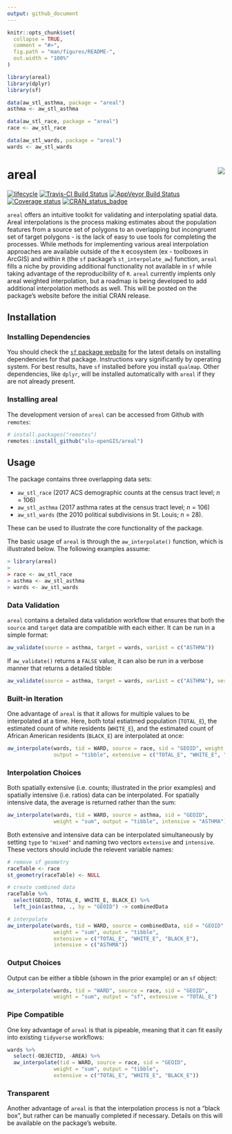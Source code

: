```yaml
---
output: github_document
---
```


<!-- README.md is generated from README.Rmd. Please edit that file -->

```r
knitr::opts_chunk$set(
  collapse = TRUE,
  comment = "#>",
  fig.path = "man/figures/README-",
  out.width = "100%"
)

library(areal)
library(dplyr)
library(sf)

data(aw_stl_asthma, package = "areal")
asthma <- aw_stl_asthma

data(aw_stl_race, package = "areal")
race <- aw_stl_race

data(aw_stl_wards, package = "areal")
wards <- aw_stl_wards
```

# areal <img src="man/figures/arealLogo.png" align="right" />

[![lifecycle](https://img.shields.io/badge/lifecycle-maturing-blue.svg)](https://www.tidyverse.org/lifecycle/#maturing)
[![Travis-CI Build Status](https://travis-ci.org/slu-openGIS/areal.svg?branch=master)](https://travis-ci.org/slu-openGIS/areal)
[![AppVeyor Build Status](https://ci.appveyor.com/api/projects/status/github/slu-openGIS/areal?branch=master&svg=true)](https://ci.appveyor.com/project/chris-prener/areal)
[![Coverage status](https://codecov.io/gh/slu-openGIS/areal/branch/master/graph/badge.svg)](https://codecov.io/github/slu-openGIS/areal?branch=master)
[![CRAN_status_badge](http://www.r-pkg.org/badges/version/areal)](https://cran.r-project.org/package=areal)

`areal` offers an intuitive toolkit for validating and interpolating spatial data. Areal interpolations is the process making estimates about the population features from a source set of polygons to an overlapping but incongruent set of target polygons - is the lack of easy to use tools for completing the processes. While methods for implementing various areal interpolation approaches are available outside of the `R` ecosystem (ex - toolboxes in ArcGIS) and within `R` (the `sf` package's `st_interpolate_aw`) function, `areal` fills a niche by providing additional functionality not available in `sf` while taking advantage of the reproducibility of `R`. `areal` currently implents only areal weighted interpolation, but a roadmap is being developed to add additional interpolation methods as well. This will be posted on the package's website before the initial CRAN release.

## Installation
### Installing Dependencies

You should check the [`sf` package website](https://r-spatial.github.io/sf/) for the latest details on installing dependencies for that package. Instructions vary significantly by operating system. For best results, have `sf` installed before you install `qualmap`. Other dependencies, like `dplyr`, will be installed automatically with `areal` if they are not already present.

### Installing areal
The development version of `areal` can be accessed from Github with `remotes`:

```r
# install.packages("remotes")
remotes::install_github("slu-openGIS/areal")
```

## Usage 
The package contains three overlapping data sets: 

* `aw_stl_race` (2017 ACS demographic counts at the census tract level; *n* = 106) 
* `aw_stl_asthma` (2017 asthma rates at the census tract level; *n* = 106)
* `aw_stl_wards` (the 2010 political subdivisions in St. Louis; *n* = 28). 

These can be used to illustrate the core functionality of the package. 

The basic usage of `areal` is through the `aw_interpolate()` function, which is illustrated below. The following examples assume:

```r
> library(areal)
>
> race <- aw_stl_race
> asthma <- aw_stl_asthma
> wards <- aw_stl_wards
```

### Data Validation
`areal` contains a detailed data validation workflow that ensures that both the `source` and `target` data are compatible with each either. It can be run in a simple format:

```r
aw_validate(source = asthma, target = wards, varList = c("ASTHMA"))
```

If `aw_validate()` returns a `FALSE` value, it can also be run in a verbose manner that returns a detailed tibble:

```r
aw_validate(source = asthma, target = wards, varList = c("ASTHMA"), verbose = TRUE)
```

### Built-in Iteration

One advantage of `areal` is that it allows for multiple values to be interpolated at a time. Here, both total estiatmed population (`TOTAL_E`), the estimated count of white residents (`WHITE_E`), and the estimated count of African American residents (`BLACK_E`) are interpolated at once:

```r
aw_interpolate(wards, tid = WARD, source = race, sid = "GEOID", weight = "sum", 
               output = "tibble", extensive = c("TOTAL_E", "WHITE_E", "BLACK_E"))
```

### Interpolation Choices
Both spatially extensive (i.e. counts; illustrated in the prior examples) and spatially intensive (i.e. ratios) data can be interpolated. For spatially intensive data, the average is returned rather than the sum:

```r
aw_interpolate(wards, tid = WARD, source = asthma, sid = "GEOID", 
               weight = "sum", output = "tibble", intensive = "ASTHMA")
```

Both extensive and intensive data can be interpolated simultaneously by setting `type` to `"mixed"` and naming two vectors `extensive` and `intensive`. These vectors should include the relevent variable names:

```r
# remove sf geometry
raceTable <- race
st_geometry(raceTable) <- NULL

# create combined data
raceTable %>%
  select(GEOID, TOTAL_E, WHITE_E, BLACK_E) %>%
  left_join(asthma, ., by = "GEOID") -> combinedData

# interpolate
aw_interpolate(wards, tid = WARD, source = combinedData, sid = "GEOID",
               weight = "sum", output = "tibble", 
               extensive = c("TOTAL_E", "WHITE_E", "BLACK_E"),
               intensive = c("ASTHMA"))
```

### Output Choices
Output can be either a tibble (shown in the prior example) or an `sf` object:

```r
aw_interpolate(wards, tid = "WARD", source = race, sid = "GEOID",  
               weight = "sum", output = "sf", extensive = "TOTAL_E")
```

### Pipe Compatible

One key advantage of `areal` is that is pipeable, meaning that it can fit easily into existing `tidyverse` workflows:

```r
wards %>%
  select(-OBJECTID, -AREA) %>%
  aw_interpolate(tid = WARD, source = race, sid = "GEOID", 
               weight = "sum", output = "tibble", 
               extensive = c("TOTAL_E", "WHITE_E", "BLACK_E"))
```

### Transparent

Another advantage of `areal` is that the interpolation process is not a "black box", but rather can be manually completed if necessary. Details on this will be available on the package's website.
